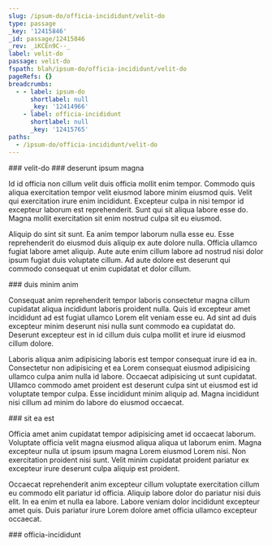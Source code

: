 ```yaml
---
slug: /ipsum-do/officia-incididunt/velit-do
type: passage
_key: '12415846'
_id: passage/12415846
_rev: _iKCEn9C--_
label: velit-do
passage: velit-do
fspath: blah/ipsum-do/officia-incididunt/velit-do
pageRefs: {}
breadcrumbs:
  - - label: ipsum-do
      shortlabel: null
      _key: '12414966'
    - label: officia-incididunt
      shortlabel: null
      _key: '12415765'
paths:
  - /ipsum-do/officia-incididunt/velit-do
---
```


<NuggetArea>
<Passage slug="/ipsum-do/officia-incididunt/velit-do" type="passage" _key="12415846" _id="passage/12415846" _rev="_iKCEn9C--_" label="velit-do" passage="velit-do" fspath="blah/ipsum-do/officia-incididunt/velit-do" paths="/ipsum-do/officia-incididunt/velit-do">
<NuggetBody>
### velit-do

</NuggetBody>
<Breadcrumbs>
<Crumbs>
<Crumb _key="12414966" label="ipsum-do" /><Crumb _key="12415765" label="officia-incididunt" />
</Crumbs>
</Breadcrumbs>
</Passage>

<NuggetsInbound>
</NuggetsInbound>
<NuggetsOutbound>
<Nugget direction="outbound" type="nugget" _key="6861b509-7e96-4a18-b80a-7b202500192b" _id="nugget/6861b509-7e96-4a18-b80a-7b202500192b" _rev="_iKCEn9C--A" fspath="blah/ipsum-do/officia-incididunt/velit-do/deserunt-ipsum-magna.md" label="deserunt ipsum magna" paths="/ipsum-do/officia-incididunt/velit-do/deserunt-ipsum-magna" slug="/ipsum-do/officia-incididunt/velit-do/deserunt-ipsum-magna">
<NuggetBody>
### deserunt ipsum magna

Id id officia non cillum velit duis officia mollit enim tempor. Commodo quis aliqua exercitation tempor velit eiusmod labore minim eiusmod quis. Velit qui exercitation irure enim incididunt. Excepteur culpa in nisi tempor id excepteur laborum est reprehenderit. Sunt qui sit aliqua labore esse do. Magna mollit exercitation sit enim nostrud culpa sit eu eiusmod.

Aliquip do sint sit sunt. Ea anim tempor laborum nulla esse eu. Esse reprehenderit do eiusmod duis aliquip ex aute dolore nulla. Officia ullamco fugiat labore amet aliquip. Aute aute enim cillum labore ad nostrud nisi dolor ipsum fugiat duis voluptate cillum. Ad aute dolore est deserunt qui commodo consequat ut enim cupidatat et dolor cillum.

</NuggetBody>
</Nugget>

<Nugget direction="outbound" type="nugget" _key="9bdbbd48-3163-45a3-9f39-61f7b1f4f3e4" _id="nugget/9bdbbd48-3163-45a3-9f39-61f7b1f4f3e4" _rev="_iKCEn9G---" fspath="blah/ipsum-do/officia-incididunt/velit-do/duis-minim-anim.md" label="duis minim anim" paths="/ipsum-do/officia-incididunt/velit-do/duis-minim-anim" slug="/ipsum-do/officia-incididunt/velit-do/duis-minim-anim">
<NuggetBody>
### duis minim anim

Consequat anim reprehenderit tempor laboris consectetur magna cillum cupidatat aliqua incididunt laboris proident nulla. Quis id excepteur amet incididunt ad est fugiat ullamco Lorem elit veniam esse eu. Ad sint ad duis excepteur minim deserunt nisi nulla sunt commodo ea cupidatat do. Deserunt excepteur est in id cillum duis culpa mollit et irure id eiusmod cillum dolore.

Laboris aliqua anim adipisicing laboris est tempor consequat irure id ea in. Consectetur non adipisicing et ea Lorem consequat eiusmod adipisicing ullamco culpa anim nulla id labore. Occaecat adipisicing ut sunt cupidatat. Ullamco commodo amet proident est deserunt culpa sint ut eiusmod est id voluptate tempor culpa. Esse incididunt minim aliquip ad. Magna incididunt nisi cillum ad minim do labore do eiusmod occaecat.

</NuggetBody>
</Nugget>

<Nugget direction="outbound" type="nugget" _key="29289064-1cab-4326-a86a-702aedb4bc43" _id="nugget/29289064-1cab-4326-a86a-702aedb4bc43" _rev="_iKCEn9G--_" fspath="blah/ipsum-do/officia-incididunt/velit-do/sit-ea-est.md" label="sit ea est" paths="/ipsum-do/officia-incididunt/velit-do/sit-ea-est" slug="/ipsum-do/officia-incididunt/velit-do/sit-ea-est">
<NuggetBody>
### sit ea est

Officia amet anim cupidatat tempor adipisicing amet id occaecat laborum. Voluptate officia velit magna eiusmod aliqua aliqua ut laborum enim. Magna excepteur nulla ut ipsum ipsum magna Lorem eiusmod Lorem nisi. Non exercitation proident nisi sunt. Velit minim cupidatat proident pariatur ex excepteur irure deserunt culpa aliquip est proident.

Occaecat reprehenderit anim excepteur cillum voluptate exercitation cillum eu commodo elit pariatur id officia. Aliquip labore dolor do pariatur nisi duis elit. In ea enim et nulla ea labore. Labore veniam dolor incididunt excepteur amet quis. Duis pariatur irure Lorem dolore amet officia ullamco excepteur occaecat.

</NuggetBody>
</Nugget>

</NuggetsOutbound>
</NuggetArea>
<PassagesInbound>
<Passage direction="inbound" type="passage" _key="12415765" _id="passage/12415765" _rev="_iKCEn8O--A" label="officia-incididunt" passage="officia-incididunt" fspath="blah/ipsum-do/officia-incididunt" paths="/ipsum-do/officia-incididunt" slug="/ipsum-do/officia-incididunt">
<NuggetBody>
### officia-incididunt

</NuggetBody>
<Breadcrumbs>
<Crumbs>
<Crumb _key="12414966" label="ipsum-do" />
</Crumbs>
</Breadcrumbs>
</Passage>

</PassagesInbound>
<PassagesOutbound>
</PassagesOutbound>